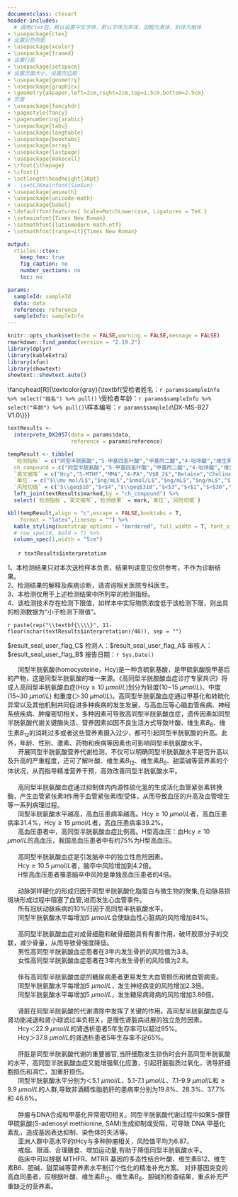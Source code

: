 ```yaml
---
documentclass: ctexart
header-includes:
  # 调用ctex包，默认设置中文字体，默认字体为宋体，加粗为黑体，斜体为楷体
- \usepackage{ctex}
# 设置灰色阴影
- \usepackage{xcolor}
- \usepackage{framed}
# 设置行距
- \usepackage{setspace}
# 设置页面大小，设置页边距
- \usepackage{geometry}
- \usepackage{graphicx}
- \geometry{a4paper,left=2cm,right=2cm,top=1.5cm,bottom=2.5cm}
# 页眉
- \usepackage{fancyhdr}
- \pagestyle{fancy}
- \pagenumbering{arabic}
- \usepackage{tabu}
- \usepackage{longtable}
- \usepackage{booktabs}
- \usepackage{array}
- \usepackage{lastpage}
- \usepackage{makecell}
- \rfoot{\thepage}
- \cfoot{}
- \setlength\headheight{30pt}
# - \setCJKmainfont{SimSun}
- \usepackage{amsmath}
- \usepackage{unicode-math}
- \usepackage{babel}
- \defaultfontfeatures{ Scale=MatchLowercase, Ligatures = TeX }
- \setmainfont{Times New Roman}
- \setmathfont{latinmodern-math.otf}
- \setmathfont[range=it]{Times New Roman}

output:
  rticles::ctex:
    keep_tex: true
    fig_caption: no
    number_sections: no
    toc: no

params:
  sampleId: sampleId
  data: data
  reference: reference
  sampleInfo: sampleInfo
---
```


```r
knitr::opts_chunk$set(echo = FALSE,warning = FALSE,message = FALSE)
rmarkdown::find_pandoc(version = "2.19.2")
library(dplyr)
library(kableExtra)
library(xfun)
library(showtext)
showtext::showtext.auto()
```


\fancyhead[L]{\includegraphics[height=30pt, trim=0 0 0 0]{headerLeft.png}}
\fancyhead[C]{\textcolor[RGB]{0,91,172}{\zihao{3}\textbf{深圳华大医学检验实验室}}}
\fancyhead[R]{\textcolor{gray}{\zihao{6}\textbf{受检者姓名：`r params$sampleInfo %>% select("姓名") %>% pull()` \\受检者年龄：`r params$sampleInfo %>% select("年龄") %>% pull()`\\样本编号：`r params$sampleId`\\DX-MS-B27 V1.0\\}}}

\fancyfoot[L]{\zihao{6}地址：广东省深圳市盐田区北山工业区11栋（邮编：518083）客服电话：400-605-6655 网址：www.bgidx.cn}
\fancyfoot[R]{\zihao{6}\thepage\ / \pageref{LastPage}}
\renewcommand{\headrulewidth}{0.25pt}
\renewcommand{\footrulewidth}{0.25pt}
<!-- 设置行距 -->
  <!-- 居中显示 -->
  <!-- 设置字号：小三 -->
  <!-- 粗体显示 -->
  <!-- 根据institute变量显示标题 -->

\colorlet{shadecolor}{gray!50}
\singlespacing
\begin{center}
\zihao{3}
\textbf{\\}
\textbf{同型半胱氨酸代谢通路检测报告}
\textbf{\\}
\textbf{\\}
\end{center}
<!-- 加阴影 -->
  <!-- 设置字号：五号 -->

\begin{shaded}
\zihao{4}
\textbf{样本信息}
\end{shaded}
\zihao{5}


\begin{tabu} to \linewidth {>{\raggedright}X>{\raggedright}X>{\raggedright}X}
\mbox{受检者姓名：`r params$sampleInfo %>% select("姓名") %>% pull()`}& \mbox{采血日期：`r params$sampleInfo %>% select("采样日期") %>% pull() %>% ymd()`} & \mbox{样本编号：`r params$sampleId`} \\ \mbox{受检者性别：`r params$sampleInfo %>% select("性别") %>% pull()`} & \mbox{接收日期：`r params$sampleInfo %>% select("到样日期") %>% pull()`} & \mbox{样本类型：全血} \\ 
\mbox{受检者年龄：`r params$sampleInfo %>% select("年龄") %>% pull()`} & \mbox{检测日期：`r params$sampleInfo %>% select("检测日期") %>% pull()`} & \mbox{送检科室：} \\
\mbox{联系电话：`r params$sampleInfo %>% select("联系电话") %>% pull()`} & \mbox{ } & \mbox{检测方法：液相色谱串联质谱法} \\
\mbox{送检单位：`r params$sampleInfo %>% select("送检单位") %>% pull()`} & \mbox{ } & \mbox{}\\
\end{tabu}

\begin{shaded}
\zihao{4}
\textbf{检测结果}
\end{shaded}

```r
textResults <-
  interprete_DX2057(data = params$data,
                    reference = params$reference)

tempResult <- tibble(
  `检测指标` = c("同型半胱氨酸","5-甲基四氢叶酸","甲基丙二酸","4-吡哆酸","维生素$B_2$","甜菜碱","胆碱","S-腺苷甲硫氨酸","S-腺苷同型半胱氨酸","SAM/SAH"),
  ch_compound = c("同型半胱氨酸","5-甲基四氢叶酸","甲基丙二酸","4-吡哆酸","维生素B2","甜菜碱","胆碱","S-腺苷甲硫氨酸","S-腺苷同型半胱氨酸","SAM/SAH"),
  `英文缩写` = c("Hcy","5-MTHF","MMA","4-PA","V$B_2$","Betaine","Choline","SAM","SAH","SAM/SAH"),
  `单位` = c("$\\mu mol/L$","$ng/mL$","$nmol/L$","$ng/mL$","$ng/mL$","$\\mu mol/L$","$\\mu mol/L$","$nmol/L$","$nmol/L$","$-$"),
  `风险切值` = c("$\\geq$10","$<$4","$\\geq$318","$<$3","$<$1","$<$30","$<$8","$<$33","$\\geq$28.2","$<$2.2")) %>% 
  left_join(textResults$marked,by = "ch_compound") %>% 
  select(`检测指标`,`英文缩写`,`检测结果` = mark,`单位`,`风险切值`)

kbl(tempResult,align = "c",escape = FALSE,booktabs = T,
    format = "latex",linesep = "") %>%
  kable_styling(bootstrap_options = "bordered", full_width = T, font_size = 11.0) %>%
  # row_spec(0, bold = T) %>%
  column_spec(1,width = "5cm")
```


\begin{shaded}
\zihao{4}
\textbf{分析}
\end{shaded}

|       `r textResults$interpretation`

\begin{shaded}
\zihao{4}
\textbf{声明}
\end{shaded}

\zihao{5}

1、本检测结果只对本次送检样本负责，结果判读意见仅供参考，不作为诊断结果。  
2、检测结果的解释及疾病诊断，请咨询相关医院专科医生。  
3、本检测仅用于上述检测结果中所列举的检测指标。  
4、该检测技术存在检测下限值，如样本中实际物质浓度低于该检测下限，则出具的检测数据为“小于检测下限值”。  

\color{white}`r paste(rep("\\textbf{\\\\}", 11-floor(nchar(textResults$interpretation)/46)), sep = "")`

 \hspace{14cm} \tiny\color{white}\$result_seal_user_flag_C\$
 \hspace{3cm} \normalsize\color{black} 检测人：\tiny\color{white}\$result_seal_user_flag_A\$\hspace{2.5cm}\normalsize\color{black} 审核人：\tiny\color{white}\$result_seal_user_flag_B\$\hspace{2.5cm}\normalsize\color{black} 报告日期：`r Sys.Date()`
 
 <!-- \hspace{14cm} \tiny\color{white}\$result_seal_user_flag_C\$ -->
 <!-- \hspace{5cm} \normalsize\color{black} 检测人：张静钰\hspace{4cm}\normalsize\color{black} 审核人：廖云莉\hspace{4cm}\normalsize\color{black} 报告日期：`r Sys.Date()` -->
 
\newpage


\zihao{4}
\begin{itemize}
    \item \textbf{同型半胱氨酸及其代谢通路检测意义}
\end{itemize}

\zihao{5}
|       同型半胱氨酸(homocysteine，Hcy)是一种含硫氨基酸，是甲硫氨酸脱甲基后的产物，这是同型半胱氨酸的唯一来源。《高同型半胱胺酸血症诊疗专家共识》将成人高同型半胱氨酸血症(Hcy$\geq10$ $\mu mol/L$)划分为轻度(10~15 $\mu mol/L$)、中度(15~30 $\mu mol/L$) 和重度(＞30 $\mu mol/L$)。高同型半胱氨酸血症通过甲基化和转硫化异常以及其他机制共同促进多种疾病的发生发展，与高血压等心脑血管疾病、神经系统疾病、肿瘤密切相关。多种因素可导致高同型半胱氨酸血症，遗传因素如同型半胱氨酸代谢关键酶失活、营养因素如因不良生活方式导致叶酸、维生素$B_6$、维生素$B_{12}$的消耗过多或者这些营养素摄入过少，都可引起同型半胱氨酸的升高。此外，年龄、性别、激素、药物和疾病等因素也可影响同型半胱氨酸水平。  

|       开展同型半胱氨酸营养代谢检测，不仅可以明确同型半胱氨酸水平是否升高以及升高的严重程度，还可了解叶酸、维生素$B_{12}$、维生素$B_6$、甜菜碱等营养素的个体状况，从而指导精准营养干预，高效改善同型半胱氨酸水平。

\zihao{4}
\begin{itemize}
    \item \textbf{高同型半胱氨酸血症的危害}
\end{itemize}

\zihao{5}
|       \textbf{高血压}  

|       高同型半胱氨酸血症通过抑制体内内源性硫化氢的生成活化血管紧张素转换酶，产生血管紧张素Ⅱ作用于血管紧张素I型受体，从而导致血压的升高及血管增生等一系列病理过程。  

|       同型半胱氨酸水平越高，高血压患病率越高。Hcy$\geq10$ $\mu mol/L$者，高血压患病率31.4\%，Hcy$\geq15$  $\mu mol/L$者，高血压患病率39.2\%。  

|       高血压患者中，高同型半胱氨酸血症比例高。H型高血压：血Hcy$\geq10$  $\mu mol/L$的高血压，我国高血压患者中有约75\%为H型高血压。

|       \textbf{脑卒中}  

|       高同型半胱氨酸血症是引发脑卒中的独立性危险因素。  

|       Hcy$\geq10.5$ $\mu mol/L$者，脑卒中风险增加到4.2倍。  

|       H型高血压患者罹患脑卒中风险是单独高血压患者的4倍。

|       \textbf{缺血性心脏病}  

|       动脉粥样硬化的形成归因于同型半胱氨酸化脂蛋白与微生物的聚集,在动脉易损斑块形成过程中阻塞了血管,进而发生心血管事件。  

|       所有冠状动脉疾病的10\%归因于高同型半胱氨酸水平。  

|       同型半胱氨酸水平每增加5 $\mu mol/L$会使缺血性心脏病的风险增加84\%。


|       \textbf{骨质疏松}  

|       高同型半胱氨酸血症对成骨细胞和破骨细胞具有有害作用，破坏胶原分子的交联，减少骨量，从而导致骨强度降低。  

|       男性高同型半胱氨酸血症患者在3年内发生骨折的风险值为3.8。  

|       女性高同型半胱氨酸血症患者在3年内发生骨折的风险值为2.8。

|       \textbf{糖尿病并发症}  

|       伴有高同型半胱氨酸血症的糖尿病患者更易发生大血管损伤和微血管病变。  

|       同型半胱氨酸水平每增加5 $\mu mol/L$，发生神经病变的风险增加2.3倍。  

|       同型半胱氨酸水平每增加5 $\mu mol/L$，发生糖尿病肾病的风险增加3.86倍。

|       \textbf{慢性肾病}  

|       肾脏在同型半胱氨酸的代谢清除中发挥了关键的作用。高同型半胱氨酸血症与肾功能减退和肾小球滤过率负相关，是慢性肾脏病进展的独立危险因素。  

|       Hcy＜22.9 $\mu mol/L$的肾透析患者5年生存率可以超过95\%。  

|       Hcy＞37.8 $\mu mol/L$的肾透析患者5年生存率不足65\%。

|       \textbf{肝脏疾病}  

|       肝脏是同型半胱氨酸代谢的重要器官,当肝细胞发生损伤时会升高同型半胱氨酸的水平，高同型半胱氨酸血症又能增强氧化应激，引起肝脏脂质过氧化，诱导肝细胞损伤和凋亡，加重肝损伤。  

|       同型半胱氨酸水平分别为＜5.1 $\mu mol/L$、5.1-7.1 $\mu mol/L$、7.1-9.9 $\mu mol/L$和$\geq9.9$  $\mu mol/L$的人群,导致非酒精性脂肪肝的患病率分别为19.8\%、28.3\%、37.7\%和 46.6\%。

|       \textbf{肿瘤}  

|       肿瘤与DNA合成和甲基化异常密切相关。同型半胱氨酸代谢过程中如果S-腺苷甲硫氨酸(S-adenosyl  methionine, SAM)生成抑制或受阻，可导致 DNA 甲基化紊乱，造成基因表达抑制、染色体的失活等。  

|       亚洲人群中高水平的tHcy与多种肿瘤相关，风险值平均为6.87。

\zihao{4}
\begin{itemize}
    \item \textbf{高同型半胱氨酸血症的改善措施}
\end{itemize}

\zihao{5}
|       \textbf{1.健康生活方式干预：}戒烟、限酒、合理膳食、增加运动量,有助于降低同型半胱氨酸水平。  

|       \textbf{2.营养治疗：}临床中可以根据 MTHFR、MTRR 基因的多态性结合叶酸、维生素B12、维生素B6、胆碱、甜菜碱等营养素水平制订个性化的精准补充方案。 对非基因突变的高血同患者，应根据叶酸、维生素$B_{12}$、维生素$B_6$、胆碱的检查结果，重点补充严重缺乏的营养素。



\begin{center}
\zihao{4}
\textbf{同型半胱氨酸及其代谢通路检测指标简介}
\end{center}


\zihao{5}
\centering
\begin{tabular}{|>{\centering\arraybackslash}p{3.5cm}|>{\centering\arraybackslash}p{3.5cm}|>{\centering\arraybackslash}p{3.5cm}|>{\centering\arraybackslash}p{3.5cm}|}
\hline
\textbf{检测指标}&\textbf{检测结果}&\textbf{风险切值}&\textbf{基本判断} \\
\hline
\thead{\zihao{5}\textbf{同型半胱氨酸} \\ \zihao{5}\textbf{（Hcy）}}& `r str_split(textResults$marked %>% filter(ch_compound == "同型半胱氨酸") %>% select(mark) %>% pull(),"  ")[[1]][1]` $\mu mol/L$ & \thead{\zihao{5}$\geq10$（轻度升高） \\ \zihao{5}$\geq15$（中度升高） \\ \zihao{5}$\geq30$（重度升高）}& `r textResults$stated$"同型半胱氨酸"` \\
\hline
\multicolumn{4}{|p{15.5cm}|}{同型半胱氨酸是一种含硫氨基酸，是甲硫氨酸脱甲基后的产物。同型半胱氨酸水平过高会增加高血压等心脑血管疾病、神经系统疾病、肿瘤等患病风险。} \\
\hline
\end{tabular}

\begin{tabular}{|>{\centering\arraybackslash}p{3.5cm}|>{\centering\arraybackslash}p{3.5cm}|>{\centering\arraybackslash}p{3.5cm}|>{\centering\arraybackslash}p{3.5cm}|}
\hline
\textbf{检测指标}&\textbf{检测结果}&\textbf{风险切值}&\textbf{基本判断} \\
\hline
\thead{\zihao{5}\textbf{5-甲基四氢叶酸} \\ \zihao{5}\textbf{（5-MTHF）}}& `r str_split(textResults$marked %>% filter(ch_compound == "5-甲基四氢叶酸") %>% select(mark) %>% pull(),"  ")[[1]][1]` $ng/mL$ & $<4$ & `r textResults$stated$"5-甲基四氢叶酸"` \\
\hline
\multicolumn{4}{|p{15.5cm}|}{食物中摄入的叶酸在体内转化为5-甲基四氢叶酸，5-甲基四氢叶酸再以维生素$B_{12}$为转运载体将甲基供给同型半胱氨酸生成甲硫氨酸。因此，5-甲基四氢叶酸的缺乏可能导致同型半胱氨酸代谢途径异常。$\ll$高血压学$\gg$推荐每天1000 mg天然甜菜碱、0.8 mg叶酸、2.8 mg维生素$B_2$、2.8 mg维生素 $B_6$以及4.8 $\mu$g维生素$B_{12}$的降同型半胱氨酸水平方案。} \\
\hline
\end{tabular}

\begin{tabular}{|>{\centering\arraybackslash}p{3.5cm}|>{\centering\arraybackslash}p{3.5cm}|>{\centering\arraybackslash}p{3.5cm}|>{\centering\arraybackslash}p{3.5cm}|}
\hline
\textbf{检测指标}&\textbf{检测结果}&\textbf{风险切值}&\textbf{基本判断} \\
\hline
\thead{\zihao{5}\textbf{甲基丙二酸} \\ \zihao{5}\textbf{（MMA）}}& `r str_split(textResults$marked %>% filter(ch_compound == "甲基丙二酸") %>% select(mark) %>% pull(),"  ")[[1]][1]` $nmol/L$ & $\geq318$ & `r textResults$stated$"甲基丙二酸"` \\
\hline
\multicolumn{4}{|p{15.5cm}|}{甲基丙二酸是人体对于某些氨基酸和脂肪的代谢存在异常时产生的物质，甲基丙二酸水平过高提示了维生素$B_{12}$可能缺乏或存在代谢异常，可用于评估维生素$B_{12}$的营养情况。维生素$B_{12}$是5-甲基四氢叶酸将甲基供给同型半胱氨酸时生成甲硫氨酸时的转运载体。因此，维生素$B_{12}$的缺乏可能导致同型半胱氨酸代谢途径异常。$\ll$高血压学$\gg$推荐每天1000 mg天然甜菜碱、0.8 mg叶酸、2.8 mg维生素$B_2$、2.8 mg维生素 $B_6$以及4.8 $\mu$g维生素$B_{12}$的降同型半胱氨酸水平方案。} \\
\hline
\end{tabular}

\begin{tabular}{|>{\centering\arraybackslash}p{3.5cm}|>{\centering\arraybackslash}p{3.5cm}|>{\centering\arraybackslash}p{3.5cm}|>{\centering\arraybackslash}p{3.5cm}|}
\hline
\textbf{检测指标}&\textbf{检测结果}&\textbf{风险切值}&\textbf{基本判断} \\
\hline
\thead{\zihao{5}\textbf{4-吡哆酸} \\ \zihao{5}\textbf{（4-PA）}}& `r str_split(textResults$marked %>% filter(ch_compound == "4-吡哆酸") %>% select(mark) %>% pull(),"  ")[[1]][1]` $ng/mL$ & $<3$ & `r textResults$stated$"4-吡哆酸"` \\
\hline
\multicolumn{4}{|p{15.5cm}|}{维生素$B_6$又称为吡哆素，4-吡哆酸是维生素$B_6$在人体内的代谢终产物，可反应人体维生素$B_6$的水平。同型半胱氨酸可通过叶酸途径完成再甲基化，维生素$B_6$是四氢叶酸转变为5,10-亚甲基四氢叶酸过程中的辅酶；同时也是转硫途径中同型半胱氨酸转变为胱氨酸时的辅酶。因此，维生素$B_6$的缺乏可能导致同型半胱氨酸代谢途径异常。$\ll$高血压学$\gg$推荐每天1000 mg天然甜菜碱、0.8 mg叶酸、2.8 mg维生素$B_2$、2.8 mg维生素 $B_6$以及4.8 $\mu$g维生素$B_{12}$的降同型半胱氨酸水平方案。} \\
\hline
\end{tabular}

\begin{tabular}{|>{\centering\arraybackslash}p{3.5cm}|>{\centering\arraybackslash}p{3.5cm}|>{\centering\arraybackslash}p{3.5cm}|>{\centering\arraybackslash}p{3.5cm}|}
\hline
\textbf{检测指标}&\textbf{检测结果}&\textbf{风险切值}&\textbf{基本判断} \\
\hline
\thead{\zihao{5}\textbf{甜菜碱} \\ \zihao{5}\textbf{（Betaine）}}& `r str_split(textResults$marked %>% filter(ch_compound == "甜菜碱") %>% select(mark) %>% pull(),"  ")[[1]][1]` $\mu mol/L$ & $<30$ & `r textResults$stated$"甜菜碱"` \\
\hline
\multicolumn{4}{|p{15.5cm}|}{甜菜碱是一种生物碱，广泛存在于动植物体内。甜菜碱可直接将甲基提供给同型半胱氨酸从而生成甲硫氨酸。天然甜菜碱可以为机体提供3个甲基，是体内最为高效的甲基供体，其甲基相对效价比是胆碱的12-15倍。因此，甜菜碱的缺乏可能导致同型半胱氨酸代谢途径异常。$\ll$高血压学$\gg$推荐每天1000 mg天然甜菜碱、0.8 mg叶酸、2.8 mg维生素$B_2$、2.8 mg维生素 $B_6$以及4.8 $\mu$g维生素$B_{12}$的降同型半胱氨酸水平方案。} \\
\hline
\end{tabular}

\begin{tabular}{|>{\centering\arraybackslash}p{3.5cm}|>{\centering\arraybackslash}p{3.5cm}|>{\centering\arraybackslash}p{3.5cm}|>{\centering\arraybackslash}p{3.5cm}|}
\hline
\textbf{检测指标}&\textbf{检测结果}&\textbf{风险切值}&\textbf{基本判断} \\
\hline
\thead{\zihao{5}\textbf{胆碱} \\ \zihao{5}\textbf{（Choline）}}& `r str_split(textResults$marked %>% filter(ch_compound == "胆碱") %>% select(mark) %>% pull(),"  ")[[1]][1]` $\mu mol/L$ & $<8$ & `r textResults$stated$"胆碱"` \\
\hline
\multicolumn{4}{|p{15.5cm}|}{胆碱是卵磷脂的组成成分，也存在于神经鞘磷脂中，是机体可变甲基的一个来源，参与甲基供体的合成与代谢。肠道细菌分解胆碱使之成形成甜菜碱并产生甲胺，甜菜碱再将甲基提供给同型半胱氨酸从而生成甲硫氨酸。胆碱缺乏膳食（不伴有叶酸缺乏）可降低SAM浓度。因此，胆碱的缺乏可能导致同型半胱氨酸代谢途径异常。胆碱广泛存在于蛋黄、肝脏、花生、麦胚、大豆中。正常成年男性膳食胆碱的适宜摄入量为500 mg/d，正常成年女性膳食胆碱的适宜摄入量为400 mg/d。} \\
\hline
\end{tabular}

\begin{tabular}{|>{\centering\arraybackslash}p{3.5cm}|>{\centering\arraybackslash}p{3.5cm}|>{\centering\arraybackslash}p{3.5cm}|>{\centering\arraybackslash}p{3.5cm}|}
\hline
\textbf{检测指标}&\textbf{检测结果}&\textbf{风险切值}&\textbf{基本判断} \\
\hline
\thead{\zihao{5}\textbf{维生素$B_2$} \\ \zihao{5}\textbf{（V$B_2$）}}& `r str_split(textResults$marked %>% filter(ch_compound == "维生素B2") %>% select(mark) %>% pull(),"  ")[[1]][1]` $ng/mL$ & $<1$ & `r textResults$stated$"维生素B2"` \\
\hline
\multicolumn{4}{|p{15.5cm}|}{维生素$B_2$又名核黄素，参与生物氧化反应，调节氨基酸、脂肪酸和碳水化合物的代谢，对神经细胞、视网膜代谢、脑垂体促肾上腺皮质激素的释放和胎儿的生长发育亦有影响。在同型半胱氨酸代谢通路中，5,10-亚甲基四氢叶酸转变为5-甲基四氢叶酸时，需要维生素$B_2$作为辅酶参与反应。因此，维生素$B_2$的缺乏可能导致同型半胱氨酸代谢途径异常。《高血压学》推荐每天1000 mg天然甜菜碱、0.8 mg叶酸、2.8 mg维生素$B_2$、2.8 mg维生素 $B_6$以及4.8 $\mu$g维生素$B_{12}$的降同型半胱氨酸水平方案。} \\
\hline
\end{tabular}

\begin{tabular}{|>{\centering\arraybackslash}p{3.5cm}|>{\centering\arraybackslash}p{3.5cm}|>{\centering\arraybackslash}p{3.5cm}|>{\centering\arraybackslash}p{3.5cm}|}
\hline
\textbf{检测指标}&\textbf{检测结果}&\textbf{风险切值}&\textbf{基本判断} \\
\hline
\thead{\zihao{5}\textbf{S-腺苷甲硫氨酸} \\ \zihao{5}\textbf{（SAM）}}& `r str_split(textResults$marked %>% filter(ch_compound == "S-腺苷甲硫氨酸") %>% select(mark) %>% pull(),"  ")[[1]][1]` $nmol/L$ & $<33$ & `r textResults$stated$"S-腺苷甲硫氨酸"` \\
\hline
\multicolumn{4}{|p{15.5cm}|}{SAM是体内重要的甲基供体，参与体内诸如DNA等物质甲基化反应。SAM具有维持细胞膜完整性、抗氧化、促进细胞再生等作用。SAM代谢异常能够造成相关基因的甲基化过程改变，最终影响动脉粥样硬化、脑卒中等心脑血管疾病的发生发展。SAM在临床上可用于减轻肝损伤、降低肝癌发生率、改善酒精性肝病患者临床症状、抑郁症、老年痴呆、关节炎等方面。} \\
\hline
\end{tabular}

\begin{tabular}{|>{\centering\arraybackslash}p{3.5cm}|>{\centering\arraybackslash}p{3.5cm}|>{\centering\arraybackslash}p{3.5cm}|>{\centering\arraybackslash}p{3.5cm}|}
\hline
\textbf{检测指标}&\textbf{检测结果}&\textbf{风险切值}&\textbf{基本判断} \\
\hline
\thead{\zihao{5}\textbf{S-腺苷同型半胱氨酸} \\ \zihao{5}\textbf{（SAH）}}& `r str_split(textResults$marked %>% filter(ch_compound == "S-腺苷同型半胱氨酸") %>% select(mark) %>% pull(),"  ")[[1]][1]` $nmol/L$ & $\ge28.2$ & `r textResults$stated$"S-腺苷同型半胱氨酸"` \\
\hline
\multicolumn{4}{|p{15.5cm}|}{SAH是SAM脱去甲基后的代谢产物，此过程由甲基转移酶催化，而SAH又是甲基转移酶的有效抑制剂，因此SAH也参与到了细胞内物质的甲基化过程中。相比于同型半胱氨酸，SAH是一种用于诊断心血管疾病的更加敏感的风险指标。} \\
\hline
\end{tabular}

\begin{tabular}{|>{\centering\arraybackslash}p{3.5cm}|>{\centering\arraybackslash}p{3.5cm}|>{\centering\arraybackslash}p{3.5cm}|>{\centering\arraybackslash}p{3.5cm}|}
\hline
\textbf{检测指标}&\textbf{检测结果}&\textbf{风险切值}&\textbf{基本判断} \\
\hline
\thead{\zihao{5}\textbf{SAM/SAH}}& `r str_split(textResults$marked %>% filter(ch_compound == "SAM/SAH") %>% select(mark) %>% pull(),"  ")[[1]][1]` & $<2.2$ & `r textResults$stated$"SAM/SAH"` \\
\hline
\multicolumn{4}{|p{15.5cm}|}{SAM/SAH的比值是衡量细胞甲基化水平的重要参数。DNA甲基化异常导致的基因过表达或沉默是表观遗传学的重要机制之一，与动脉粥样硬化的形成有关。} \\
\hline
\end{tabular}
